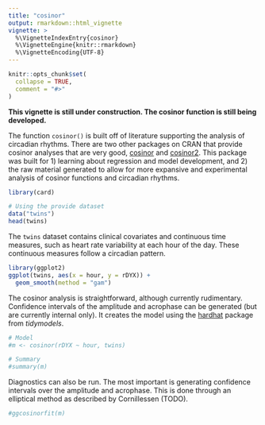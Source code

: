 ```yaml
---
title: "cosinor"
output: rmarkdown::html_vignette
vignette: >
  %\VignetteIndexEntry{cosinor}
  %\VignetteEngine{knitr::rmarkdown}
  %\VignetteEncoding{UTF-8}
---
```


```r
knitr::opts_chunk$set(
  collapse = TRUE,
  comment = "#>"
)
```

__This vignette is still under construction. The cosinor function is still being developed.__

The function `cosinor()` is built off of literature supporting the analysis of circadian rhythms. There are two other packages on CRAN that provide cosinor analyses that are very good, [cosinor](https://CRAN.R-project.org/package=cosinor) and [cosinor2](https://CRAN.R-project.org/package=cosinor2). This package was built for 1) learning about regression and model development, and 2) the raw material generated to allow for more expansive and experimental analysis of cosinor functions and circadian rhythms.

```r
library(card)

# Using the provide dataset
data("twins")
head(twins)
```

The `twins` dataset contains clinical covariates and continuous time measures, such as heart rate variability at each hour of the day. These continuous measures follow a circadian pattern.

```r
library(ggplot2)
ggplot(twins, aes(x = hour, y = rDYX)) +
  geom_smooth(method = "gam")
```

The cosinor analysis is straightforward, although currently rudimentary. Confidence intervals of the amplitude and acrophase can be generated (but are currently internal only). It creates the model using the [hardhat](https://tidymodels.github.io/hardhat/index.html) package from _tidymodels_. 

```r
# Model
#m <- cosinor(rDYX ~ hour, twins)

# Summary
#summary(m)
```

Diagnostics can also be run. The most important is generating confidence intervals over the amplitude and acrophase. This is done through an elliptical method as described by Cornillessen (TODO).

```r
#ggcosinorfit(m)
```

